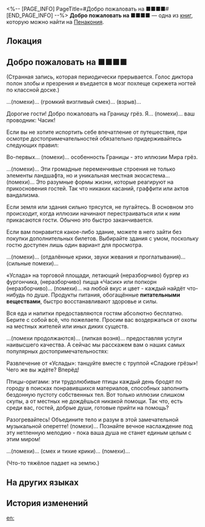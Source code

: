 <%-- [PAGE_INFO]
PageTitle=#Добро пожаловать на ■■■■#
[END_PAGE_INFO] --%>
{{Дополнить}}
{{Книга Инфобокс
|id           = 290
|Название     = 
|Изображение  = Предмет Журнал Пенакония.png
|Мир          = Пенакония
|Томов        = 1
|Автор        = <!--нужно добавить-->
|Описание     = Странная аудиозапись ужасающего кошмара.
|Том1         = {{tx}}
|Источник1    = {{tx|Отсутствует источник}}
|Персонажи    = 
|Фракции      = 
}}
'''Добро пожаловать на ■■■■''' — одна из [[Книги|книг]], которую можно найти на [[Пенакония]].

==Локация==
{{Отметка карты|<!--название карты-->|<!--id отметки-->}}

==Добро пожаловать на ■■■■==
(Странная запись, которая периодически прерывается. Голос диктора полон злобы и презрения и въедается в мозг похлеще скрежета ногтей по классной доске.)

...(помехи)... (громкий визгливый смех)... (взрыв)...

Дорогие гости! Добро пожаловать на Границу грёз. Я... (помехи)... ваш проводник: Часик!

Если вы не хотите испортить себе впечатление от путешествия, при осмотре достопримечательностей обязательно придерживайтесь следующих правил:

Во-первых... (помехи)... особенность Границы - это иллюзии Мира грёз.

...(помехи)... Эти громадные переменчивые строения не только элементы ландшафта, но и уникальная местная экосистема... (помехи)... Это разумные формы жизни, которые реагируют на прикосновения гостей. Так что никаких касаний, граффити или актов вандализма.

Если земля или здания сильно трясутся, не пугайтесь. В основном это происходит, когда иллюзии начинают перестраиваться или к ним прикасаются гости. Обычно это быстро заканчивается.

Если вам понравится какое-либо здание, можете в него зайти без покупки дополнительных билетов. Выбирайте здания с умом, поскольку гостю доступен лишь один вариант для просмотра.

...(помехи)... (отдалённые крики, звуки жевания и проглатывания)... (сильные помехи)...

«Услада» на торговой площади, летающий (неразборчиво) бургер из фургончика, (неразборчиво) пицца «Часик» или попкорн (неразборчиво)... (помехи)... на любой вкус и цвет - каждый найдёт что-нибудь по душе. Продукты питания, обогащённые '''питательными веществами''', быстро восстанавливают здоровье и силы.

Вся еда и напитки предоставляются гостям абсолютно бесплатно. Берите с собой всё, что пожелаете. Просим вас воздержаться от охоты на местных жителей или иных диких существ.

...(помехи продолжаются)... (липкая возня)... предоставляя услуги наивысшего качества. А сейчас мы расскажем вам о наших самых популярных достопримечательностях:

Развлечение от «Услады»: танцуйте вместе с труппой «Сладкие грёзы»! Чего же вы ждёте? Вперёд! {{Цвет|Выделенный|Распахните разум, сбросьте оковы и пролейте немного крови!}}

Птицы-оригами: эти трудолюбивые птицы каждый день бродят по городу в поисках понравившихся материалов, способных заполнить бездонную пустоту собственных тел. Вот только иллюзии слишком скупы, а от местных не дождёшься никакой помощи. Так что, есть среди вас, гостей, добрые души, готовые прийти на помощь?

Разогревайтесь! Объедините тело и разум в этой замечательной музыкальной оперетте! {{Цвет|Огненный|Свободно покачивайтесь в такт струнам, поднимайтесь и опускайтесь вместе с духовыми инструментами или почувствуйте ритм клавишных и ударных...}} (помехи)... Познайте вечное наслаждение под эту нетленную мелодию - пока ваша душа не станет единым целым с этим миром!

...(помехи)... (смех и тихие крики)... (помехи)...

(Что-то тяжёлое падает на землю.)

==На других языках==
{{На других языках
|en   = Welcome to ■■■■
|zhs  = 欢迎来到■■■■
|zht  = 歡迎來到■■■■
|ja   = ようこそ■■■■へ
|ko   = ■■■■에 오신 걸 환영합니다
|es   = Bienvenido a ■■■■
|fr   = Bienvenue à ■■■■
|ru   = Добро пожаловать на ■■■■
|th   = ยินดีต้อนรับสู่■■■■
|vi   = Chào Mừng Đến Với ■■■■
|de   = Willkommen zu ■■■■
|id   = Selamat Datang di ■■■■!
|pt   = Boas-vindas a ■■■■
}}

==История изменений==
{{История изменений|3.5}}

[[en:]]